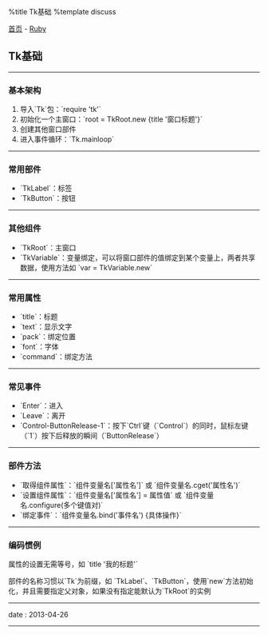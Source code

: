 %title Tk基础
%template discuss

[[../../index|首页]] - [[index|Ruby]]
==Tk基础==
----
===基本架构===

# 导入`Tk`包：`require 'tk'`
# 初始化一个主窗口：`root = TkRoot.new {title '窗口标题'}`
# 创建其他窗口部件
# 进入事件循环：`Tk.mainloop`
----
===常用部件===

* `TkLabel`：标签
* `TkButton`：按钮
----
===其他组件===

* `TkRoot`：主窗口
* `TkVariable`：变量绑定，可以将窗口部件的值绑定到某个变量上，两者共享数据，使用方法如 `var = TkVariable.new`
----
===常用属性===

* `title`：标题
* `text`：显示文字
* `pack`：绑定位置
* `font`：字体
* `command`：绑定方法
----
===常见事件===

* `Enter`：进入
* `Leave`：离开
* `Control-ButtonRelease-1`：按下`Ctrl`键（`Control`）的同时，鼠标左键（`1`）按下后释放的瞬间（`ButtonRelease`）
----
===部件方法===

* `取得组件属性`：`组件变量名['属性名']` 或 `组件变量名.cget('属性名')`
* `设置组件属性`：`组件变量名['属性名'] = 属性值` 或 `组件变量名.configure(多个键值对)`
* `绑定事件`：`组件变量名.bind('事件名') {具体操作}`
----
===编码惯例===

属性的设置无需等号，如 `title '我的标题'`

部件的名称习惯以`Tk`为前缀，如 `TkLabel`、`TkButton`，使用`new`方法初始化，并且需要指定父对象，如果没有指定能默认为`TkRoot`的实例
----
<red>date</red> : 2013-04-26
----
